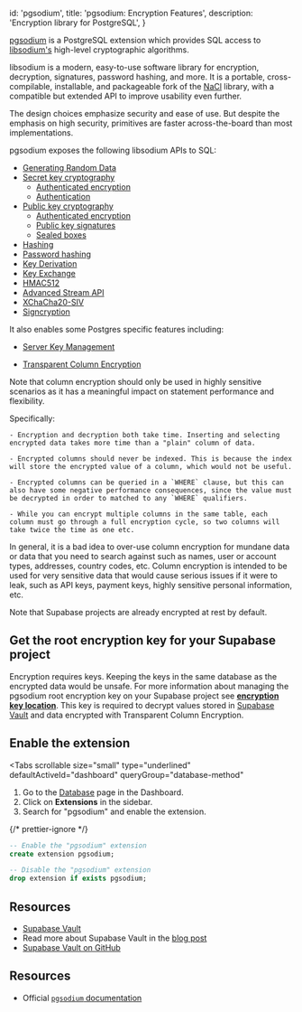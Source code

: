 
  id: 'pgsodium',
  title: 'pgsodium: Encryption Features',
  description: 'Encryption library for PostgreSQL',
}

[pgsodium](https://github.com/michelp/pgsodium) is a PostgreSQL extension which provides SQL access to [libsodium's](https://doc.libsodium.org/) high-level cryptographic algorithms.

libsodium is a modern, easy-to-use software library for encryption, decryption, signatures, password hashing, and more. It is a portable, cross-compilable, installable, and packageable fork of the [NaCl](http://nacl.cr.yp.to/) library, with a compatible but extended API to improve usability even further.

The design choices emphasize security and ease of use. But despite the emphasis on high security, primitives are faster across-the-board than most implementations.

pgsodium exposes the following libsodium APIs to SQL:

- [Generating Random Data](https://github.com/michelp/pgsodium/#generating-random-data)
- [Secret key cryptography](https://github.com/michelp/pgsodium/#secret-key-cryptography)
  - [Authenticated encryption](https://github.com/michelp/pgsodium/#authenticated-encryption)
  - [Authentication](https://github.com/michelp/pgsodium/#authentication)
- [Public key cryptography](https://github.com/michelp/pgsodium/#public-key-cryptography)
  - [Authenticated encryption](https://github.com/michelp/pgsodium/#authenticated-encryption-1)
  - [Public key signatures](https://github.com/michelp/pgsodium/#public-key-signatures)
  - [Sealed boxes](https://github.com/michelp/pgsodium/#sealed-boxes)
- [Hashing](https://github.com/michelp/pgsodium/#hashing)
- [Password hashing](https://github.com/michelp/pgsodium/#password-hashing)
- [Key Derivation](https://github.com/michelp/pgsodium/#key-derivation)
- [Key Exchange](https://github.com/michelp/pgsodium/#key-exchange)
- [HMAC512](https://github.com/michelp/pgsodium/#hmac512)
- [Advanced Stream API](https://github.com/michelp/pgsodium/#advanced-stream-api)
- [XChaCha20-SIV](https://github.com/michelp/pgsodium/#xchacha20-siv)
- [Signcryption](https://github.com/michelp/pgsodium/#signcryption)

It also enables some Postgres specific features including:

- [Server Key Management](https://github.com/michelp/pgsodium#server-key-management)

- [Transparent Column Encryption](https://github.com/michelp/pgsodium#transparent-column-encryption)

Note that column encryption should only be used in highly sensitive scenarios as it has a meaningful impact on statement performance and flexibility.

Specifically:

    - Encryption and decryption both take time. Inserting and selecting encrypted data takes more time than a "plain" column of data.

    - Encrypted columns should never be indexed. This is because the index will store the encrypted value of a column, which would not be useful.

    - Encrypted columns can be queried in a `WHERE` clause, but this can also have some negative performance consequences, since the value must be decrypted in order to matched to any `WHERE` qualifiers.

    - While you can encrypt multiple columns in the same table, each column must go through a full encryption cycle, so two columns will take twice the time as one etc.

In general, it is a bad idea to over-use column encryption for mundane data or data that you need to search against such as names, user or account types, addresses, country codes, etc. Column encryption is intended to be used for very sensitive data that would cause serious issues if it were to leak, such as API keys, payment keys, highly sensitive personal information, etc.

Note that Supabase projects are already encrypted at rest by default.

## Get the root encryption key for your Supabase project

Encryption requires keys. Keeping the keys in the same database as the encrypted data would be unsafe. For more information about managing the pgsodium root encryption key on your Supabase project see **[encryption key location](/docs/guides/database/vault#encryption-key-location)**. This key is required to decrypt values stored in [Supabase Vault](/docs/guides/database/vault) and data encrypted with Transparent Column Encryption.

## Enable the extension

<Tabs
  scrollable
  size="small"
  type="underlined"
  defaultActiveId="dashboard"
  queryGroup="database-method"
>
<TabPanel id="dashboard" label="Dashboard">

1. Go to the [Database](https://supabase.com/dashboard/project/_/database/tables) page in the Dashboard.
2. Click on **Extensions** in the sidebar.
3. Search for "pgsodium" and enable the extension.

</TabPanel>
<TabPanel id="sql" label="SQL">

{/* prettier-ignore */}
```sql
-- Enable the "pgsodium" extension
create extension pgsodium;

-- Disable the "pgsodium" extension
drop extension if exists pgsodium;
```

</TabPanel>
</Tabs>

## Resources

- [Supabase Vault](/docs/guides/database/vault)
- Read more about Supabase Vault in the [blog post](https://supabase.com/blog/vault-now-in-beta)
- [Supabase Vault on GitHub](https://github.com/supabase/vault)

## Resources

- Official [`pgsodium` documentation](https://github.com/michelp/pgsodium)



